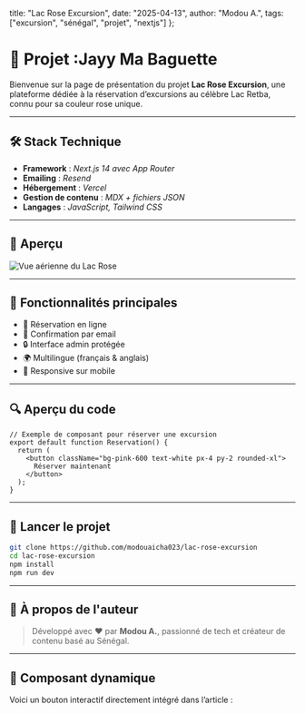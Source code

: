   title: "Lac Rose Excursion",
  date: "2025-04-13",
  author: "Modou A.",
  tags: ["excursion", "sénégal", "projet", "nextjs"]
};


# 🌅 Projet :Jayy Ma Baguette

Bienvenue sur la page de présentation du projet **Lac Rose Excursion**, une plateforme dédiée à la réservation d’excursions au célèbre Lac Retba, connu pour sa couleur rose unique.

---

## 🛠️ Stack Technique

- **Framework** : _Next.js 14 avec App Router_
- **Emailing** : _Resend_
- **Hébergement** : _Vercel_
- **Gestion de contenu** : _MDX + fichiers JSON_
- **Langages** : _JavaScript, Tailwind CSS_

---

## 📸 Aperçu

<Image
  src="/projects/lac-rose-excursion.png"
  alt="Vue aérienne du Lac Rose"
  width={800}
  height={400}
/>

---

## 🧩 Fonctionnalités principales

- 📅 Réservation en ligne
- 📧 Confirmation par email
- 🔒 Interface admin protégée
- 🌍 Multilingue (français & anglais)
- 📱 Responsive sur mobile

---

## 🔍 Aperçu du code

```tsx
// Exemple de composant pour réserver une excursion
export default function Reservation() {
  return (
    <button className="bg-pink-600 text-white px-4 py-2 rounded-xl">
      Réserver maintenant
    </button>
  );
}
```

---

## 🚀 Lancer le projet

```bash
git clone https://github.com/modouaicha023/lac-rose-excursion
cd lac-rose-excursion
npm install
npm run dev
```

---

## 📌 À propos de l'auteur

> Développé avec ❤️ par **Modou A.**, passionné de tech et créateur de contenu basé au Sénégal.

---

## 🧪 Composant dynamique

Voici un bouton interactif directement intégré dans l’article :